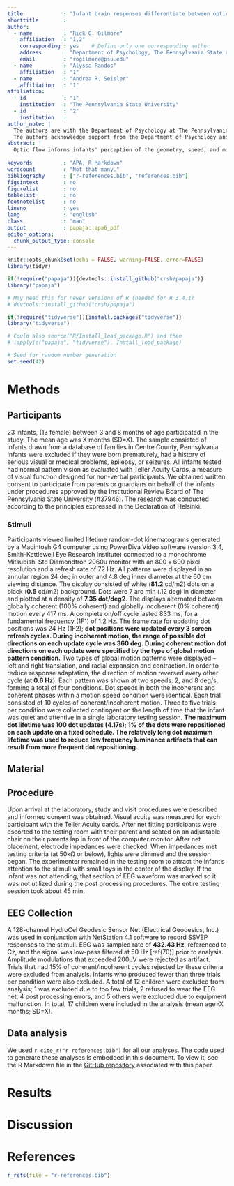 ```yaml
---
title             : "Infant brain responses differentiate between optic flow patterns and motion speeds"
shorttitle        : 
author: 
  - name          : "Rick O. Gilmore"
    affiliation   : "1,2"
    corresponding : yes    # Define only one corresponding author
    address       : "Department of Psychology, The Pennsylvania State University, University Park, PA 16802 USA"
    email         : "rogilmore@psu.edu"
  - name          : "Alyssa Pandos"
    affiliation   : "1"
  - name          : "Andrea R. Seisler"
    affiliation   : "1"
affiliation:
  - id            : "1"
    institution   : "The Pennsylvania State University"
  - id            : "2"
    institution   : 
author_note: |
  The authors are with the Department of Psychology at The Pennsylvania State University.
  The authors acknowledge support from the Department of Psychology and the Social, Life, & Engineering Sciences Imaging Center (SLEIC).
abstract: |
  Optic flow informs infants' perception of the geometry, speed, and motion of objects in their environment and their own movements through space. Prior research suggests that infants show larger amplitude electroencephalographic (EEG) responses to direction-reversing linear patterns of optic flow (Gilmore et al., 2007). Infants also show larger EEG responses to coherence-modulating radial flow patterns when the motion speeds are faster (Hou et al., 2009).
  
keywords          : "APA, R Markdown"
wordcount         : "Not that many."
bibliography      : ["r-references.bib", "references.bib"]
figsintext        : no
figurelist        : no
tablelist         : no
footnotelist      : no
lineno            : yes
lang              : "english"
class             : "man"
output            : papaja::apa6_pdf
editor_options: 
  chunk_output_type: console
---
```


```r
knitr::opts_chunk$set(echo = FALSE, warning=FALSE, error=FALSE)
library(tidyr)
```

```r
if(!require("papaja")){devtools::install_github("crsh/papaja")}
library("papaja")

# May need this for newer versions of R (needed for R 3.4.1)
# devtools::install_github("crsh/papaja")

if(!require("tidyverse")){install.packages("tidyverse")}
library("tidyverse")

# Could also source("R/Install_load_package.R") and then
# lapply(c("papaja", "tidyverse"), Install_load_package)
```

```r
# Seed for random number generation
set.seed(42)
```

# Methods {#methods}




## Participants {#participants}

23 infants, (13  female) between 3 and 8 months of age participated in the study. 
The mean age was X months (SD=X). 
The sample consisted of infants drawn from a database of families in Centre County, Pennsylvania. 
Infants were excluded if they were born prematurely, had a history of serious visual or medical problems, epilepsy, or seizures. 
All infants tested had normal pattern vision as evaluated with Teller Acuity Cards, a measure of visual function designed for non-verbal participants.
We obtained written consent to participate from parents or guardians on behalf of the infants under procedures approved by the Institutional Review Board of The Pennsylvania State University (#37946). 
The research was conducted according to the principles expressed in the Declaration of Helsinki.

### Stimuli

Participants viewed limited lifetime random-dot kinematograms generated by a Macintosh G4 computer using PowerDiva Video software (version 3.4, Smith-Kettlewell Eye Research Institute) connected to a monochrome Mitsubishi Std Diamondtron 2060u monitor with an 800 x 600 pixel resolution and a refresh rate of 72 Hz. 
All patterns were displayed in an annular region 24 deg in outer and 4.8 deg inner diameter at the 60 cm viewing distance. 
The display consisted of white (**81.2** cd/m2) dots on a black (**0.5** cd/m2) background.
Dots were 7 arc min (.12 deg) in diameter and plotted at a density of **7.35 dot/deg2**. 
The displays alternated between globally coherent (100% coherent) and globally incoherent (0% coherent) motion every 417 ms. 
A complete on/off cycle lasted 833 ms, for a fundamental frequency (1F1) of 1.2 Hz. The frame rate for updating dot positions was 24 Hz (1F2); **dot positions were updated every 3 screen refresh cycles. During incoherent motion, the range of possible dot directions on each update cycle was 360 deg. During coherent motion dot directions on each update were specified by the type of global motion pattern condition.** 
Two types of global motion patterns were displayed -- left and right translation, and radial expansion and contraction. 
In order to reduce response adaptation, the direction of motion reversed every other cycle (**at 0.6 Hz**). 
Each pattern was shown at two speeds: 2, and 8 deg/s, forming a total of four conditions. 
Dot speeds in both the incoherent and coherent phases within a motion speed condition were identical. 
Each trial consisted of 10 cycles of coherent/incoherent motion. 
Three to five trials per condition were collected contingent on the length of time that the infant was quiet and attentive in a single laboratory testing session. **The maximum dot lifetime was 100 dot updates (4.17s); 1% of the dots were repositioned on each update on a fixed schedule. The relatively long dot maximum lifetime was used to reduce low frequency luminance artifacts that can result from more frequent dot repositioning.**


## Material {#material}


## Procedure {#procedure}

Upon arrival at the laboratory, study and visit procedures were described and informed consent was obtained. 
Visual acuity was measured for each participant with the Teller Acuity cards. 
After net fitting participants were escorted to the testing room with their parent and seated on an adjustable chair on their parents lap in front of the computer monitor. 
After net placement, electrode impedances were checked. When impedances met testing criteria (at 50kΩ or below), lights were dimmed and the session began. 
The experimenter remained in the testing room to attract the infant's attention to the stimuli with small toys in the center of the display. 
If the infant was not attending, that section of EEG waveform was marked so it was not utilized during the post processing procedures. 
The entire testing session took about 45 min. 

## EEG Collection  

A 128-channel HydroCel Geodesic Sensor Net (Electrical Geodesics, Inc.) was used in conjunction with NetStation 4.1 software to record SSVEP responses to the stimuli. 
EEG was sampled rate of **432.43 Hz**, referenced to Cz, and the signal was low-pass filtered at 50 Hz [ref(70)] prior to analysis. Amplitude modulations that exceeded 200µV were rejected as artifact. 
Trials that had 15% of coherent/incoherent cycles rejected by these criteria were excluded from analysis. 
Infants who produced fewer than three trials per condition were also excluded. 
A total of 12 children were excluded from analysis; 1 was excluded due to too few trials, 2 refused to wear the EEG net, 4 post processing errors, and 5 others were excluded due to equipment malfunction. 
In total, 17 children were included in the analysis (mean age=X months; SD=X).

## Data analysis {#data-analysis}
We used `r cite_r("r-references.bib")` for all our analyses.
The code used to generate these analyses is embedded in this document.
To view it, see the R Markdown file in the [GitHub repository](http://github.com/psu-psychology/r-bootcamp/papaja-demo/) associated with this paper.


# Results {#results}


# Discussion {#discussion}


# References

```r
r_refs(file = "r-references.bib")
```

\setlength{\parindent}{-0.5in}
\setlength{\leftskip}{0.5in}
